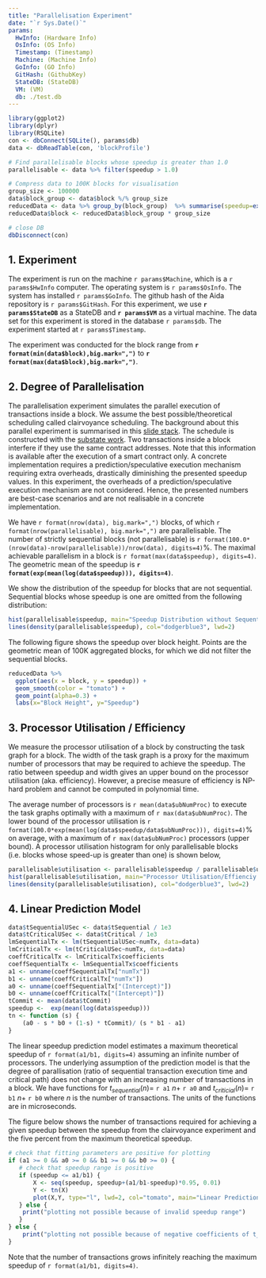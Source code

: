 ```yaml
---
title: "Parallelisation Experiment"
date: "`r Sys.Date()`"
params:
  HwInfo: (Hardware Info)
  OsInfo: (OS Info)
  Timestamp: (Timestamp)
  Machine: (Machine Info)
  GoInfo: (GO Info)
  GitHash: (GithubKey)
  StateDB: (StateDB)
  VM: (VM)
  db: ./test.db
---
```


```r
library(ggplot2)
library(dplyr)
library(RSQLite)
con <- dbConnect(SQLite(), params$db)
data <- dbReadTable(con, 'blockProfile')

# Find parallelisable blocks whose speedup is greater than 1.0
parallelisable <- data %>% filter(speedup > 1.0)

# Compress data to 100K blocks for visualisation
group_size <- 100000
data$block_group <- data$block %/% group_size
reducedData <- data %>% group_by(block_group)  %>% summarise(speedup=exp(mean(log(speedup))))
reducedData$block <- reducedData$block_group * group_size

# close DB
dbDisconnect(con)
```

## 1. Experiment
The experiment is run on the machine `r params$Machine`, which is a `r params$HwInfo` computer.
The operating system is `r params$OsInfo`.
The system has installed `r params$GoInfo`.
The github hash of the Aida repository is `r params$GitHash`.
For this experiment, we use **`r params$StateDB`** as a StateDB and **`r params$VM`** as a virtual machine.
The data set for this experiment is stored in the database `r params$db`.
The experiment started at `r params$Timestamp`.

The experiment was conducted for the block range from **`r format(min(data$block),big.mark=",")`**  to **`r format(max(data$block),big.mark=",")`**.

## 2. Degree of Parallelisation

The parallelisation experiment simulates the parallel execution of transactions inside a block.
We assume the best possible/theoretical scheduling called clairvoyance scheduling.
The background about this parallel experiment is summarised in this [slide stack](https://docs.google.com/presentation/d/1us5ViXOMftJqktXY3Yf8MGTzed6NKaiq/edit?usp=sharing&ouid=115076270420310973960&rtpof=true&sd=true).
The schedule is constructed with the [substate work](https://usenix.org/conference/atc21/presentation/kim-yeonsoo).
Two transactions inside a block interfere if they use the same contract addresses.
Note that this information is available after the execution of a smart contract only.
A concrete implementation requires a prediction/speculative execution mechanism requiring extra overheads, drastically diminishing the presented speedup values.
In this experiment, the overheads of a prediction/speculative execution mechanism are not considered.
Hence, the presented numbers are best-case scenarios and are not realisable in a concrete implementation.

We have `r format(nrow(data), big.mark=",")` blocks, of which `r format(nrow(parallelisable), big.mark=",")` are parallelisable.
The number of strictly sequential blocks (not parallelisable) is `r format(100.0*(nrow(data)-nrow(parallelisable))/nrow(data), digits=4)`%.
The maximal achievable parallelism in a block is `r format(max(data$speedup), digits=4)`.
The geometric mean of the speedup is **`r format(exp(mean(log(data$speedup))), digits=4)`**.

We show the distribution of the speedup for blocks that are not sequential.
Sequential blocks whose speedup is one are omitted from the following distribution:

```r
hist(parallelisable$speedup, main="Speedup Distribution without Sequential Blocks", breaks = quantile(parallelisable$speedup, 0:10 / 10), xlab="Speedup", col="lightblue1")
lines(density(parallelisable$speedup), col="dodgerblue3", lwd=2)
```

The following figure shows the speedup over block height. Points are the geometric mean of 100K aggregated blocks,
for which we did not filter the sequential blocks.

```r
reducedData %>%
  ggplot(aes(x = block, y = speedup)) +
  geom_smooth(color = "tomato") +
  geom_point(alpha=0.3) +
  labs(x="Block Height", y="Speedup")
```

## 3. Processor Utilisation / Efficiency

We measure the processor utilisation of a block by constructing the task graph for a block.
The width of the task graph is a proxy for the maximum number of processors that may be required to achieve the speedup.
The ratio between speedup and width gives an upper bound on the processor utilisation (aka. efficiency).
However, a precise measure of efficiency is NP-hard problem and cannot be computed in polynomial time.

The average number of processors is `r mean(data$ubNumProc)` to execute the task graphs optimally with a maximum of `r max(data$ubNumProc)`.
The lower bound of the processor utilisation is `r format(100.0*exp(mean(log(data$speedup/data$ubNumProc))), digits=4)`% on average, with a maximum of `r max(data$ubNumProc)` processors (upper bound).  A processor utilisation histogram for only parallelisable blocks (i.e. blocks whose speed-up is greater than one) is shown below,

```r
parallelisable$utilisation <- parallelisable$speedup / parallelisable$ubNumProc
hist(parallelisable$utilisation, main="Processor Utilisation/Effienciy for Best Speedup", breaks = quantile(parallelisable$utilisation, 0:10 / 10), xlab="Processor Utilisation", col="lightblue1")
lines(density(parallelisable$utilisation), col="dodgerblue3", lwd=2)
```

## 4. Linear Prediction Model

```r
data$tSequentialUSec <- data$tSequential / 1e3
data$tCriticalUSec <- data$tCritical / 1e3
lmSequentialTx <- lm(tSequentialUSec~numTx, data=data)
lmCriticalTx <- lm(tCriticalUSec~numTx, data=data)
coeffCriticalTx <- lmCriticalTx$coefficients
coeffSequentialTx <- lmSequentialTx$coefficients
a1 <- unname(coeffSequentialTx["numTx"])
b1 <- unname(coeffCriticalTx["numTx"])
a0 <- unname(coeffSequentialTx["(Intercept)"])
b0 <- unname(coeffCriticalTx["(Intercept)"])
tCommit <- mean(data$tCommit)
speedup <-  exp(mean(log(data$speedup)))
tn <- function (s) {
    (a0 - s * b0 + (1-s) * tCommit)/ (s * b1 - a1)
}
```

The linear speedup prediction model estimates a maximum theoretical speedup of `r format(a1/b1, digits=4)` assuming an infinite number
of processors. The underlying assumption of the prediction model is that the degree of parallisation (ratio of sequential
transaction execution time and critical path) does not change with an increasing number of transactions in a block. We have
functions for $t_{\textit{sequential}}(n)=$ `r a1` $n +$ `r a0` and $t_{\textit{criticial}}(n)=$ `r b1` $n +$ `r b0`
where $n$ is the number of transactions. The units of the functions are in microseconds.

The figure below shows the number of transactions required for achieving a given speedup between the speedup from the clairvoyance experiment and the five percent from the maximum theoretical speedup.

```r
# check that fitting parameters are positive for plotting
if (a1 >= 0 && a0 >= 0 && b1 >= 0 && b0 >= 0) {
   # check that speedup range is positive
   if (speedup <= a1/b1) {
       X <- seq(speedup, speedup+(a1/b1-speedup)*0.95, 0.01)
       Y <- tn(X)
       plot(X,Y, type="l", lwd=2, col="tomato", main="Linear Prediction Model", xlab="Speedup", ylab="# Tx")
   } else {
    print("plotting not possible because of invalid speedup range")
   }
} else {
    print("plotting not possible because of negative coefficients of t_critical and/or t_sequential")
}
```

Note that the number of transactions grows infinitely reaching the maximum speedup of `r format(a1/b1, digits=4)`.
